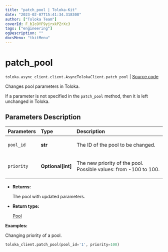```yaml
---
title: "patch_pool | Toloka-Kit"
date: "2023-02-07T15:41:34.318308"
author: ["Toloka Team"]
coverId: F_bIcOYF9yjrxkPZrXc3
tags: ["engineering"]
ogDescription: ""
docsMenu: "tkitMenu"
---
```


# patch_pool
`toloka.async_client.client.AsyncTolokaClient.patch_pool` | [Source code](https://github.com/Toloka/toloka-kit/blob/v1.1.3/src/client/__init__.py#L0)

Changes pool parameters in Toloka.

If a parameter is not specified in the `patch_pool` method, then it is left unchanged in Toloka.

## Parameters Description

| Parameters | Type | Description |
| :----------| :----| :-----------|
`pool_id`|**str**|<p>The ID of the pool to be changed.</p>
`priority`|**Optional\[int\]**|<p>The new priority of the pool. Possible values: from -100 to 100.</p>

* **Returns:**

  The pool with updated parameters.

* **Return type:**

  [Pool](/docs-new/toloka-kit/reference/toloka.client.pool.Pool)

**Examples:**

Changing priority of a pool.

```python
toloka_client.patch_pool(pool_id='1', priority=100)
```
